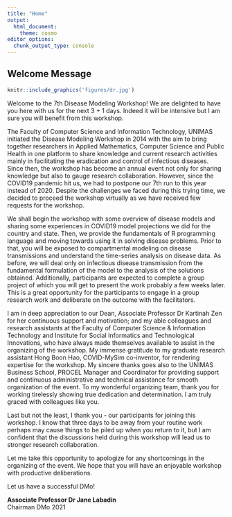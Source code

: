 ```yaml
---
title: "Home"
output:
  html_document:
    theme: cosmo
editor_options: 
  chunk_output_type: console
---
```

## Welcome Message

```r
knitr::include_graphics('figures/dr.jpg')
```

Welcome to the 7th Disease Modeling Workshop! We are delighted to have you here with us for the next 3 + 1 days. Indeed it will be intensive but I am sure you will benefit from this workshop. 

The Faculty of Computer Science and Information Technology, UNIMAS initiated the Disease Modeling Workshop in 2014 with the aim to bring together researchers in Applied Mathematics, Computer Science and Public Health in one platform to share knowledge and current research activities mainly in facilitating the eradication and control of infectious diseases. Since then, the workshop has become an annual event not only for sharing knowledge but also to gauge research collaboration.
However, since the COVID19 pandemic hit us, we had to postpone our 7th run to this year instead of 2020. Despite the challenges we faced during this trying time, we decided to proceed the workshop virtually as we have received few requests for the workshop.

We shall begin the workshop with some overview of disease models and sharing some experiences in COVID19 model projections we did for the country and state. Then, we provide the fundamentals of R programming language and moving towards using it in solving disease problems. Prior to that, you will be exposed to compartmental modeling on disease transmissions and understand the time-series analysis on disease data. As before, we will deal only on infectious disease transmission from the fundamental formulation of the model to the analysis of the solutions obtained. Additionally, participants are expected to complete a group project of which you will get to present the work probably a few weeks later. This is a great opportunity for the participants to engage in a group research work and deliberate on the outcome with the facilitators.

I am in deep appreciation to our Dean, Associate Professor Dr Kartinah Zen for her continuous support and motivation; and my able colleagues and research assistants at the Faculty of Computer Science & Information Technology and Institute for Social Informatics and Technological Innovations, who have always made themselves available to assist in the organizing of the workshop. My immense gratitude to my graduate research assistant Hong Boon Hao, COVID-MySim co-inventor, for rendering expertise for the workshop. My sincere thanks goes also to the UNIMAS Business School, PROCEL Manager and Coordinator for providing support and continuous administrative and technical assistance for smooth organization of the event. To my wonderful organizing team, thank you for working tirelessly showing true dedication and determination. I am truly graced with colleagues like you.

Last but not the least, I thank you - our participants for joining this workshop. I know that three days to be away from your routine work perhaps may cause things to be piled up when you return to it, but I am confident that the discussions held during this workshop will lead us to stronger research collaboration.

Let me take this opportunity to apologize for any shortcomings in the organizing of the event. We hope that you will have an enjoyable workshop with productive deliberations. 


Let us have a successful DMo!

**Associate Professor Dr Jane Labadin**  
Chairman DMo 2021
